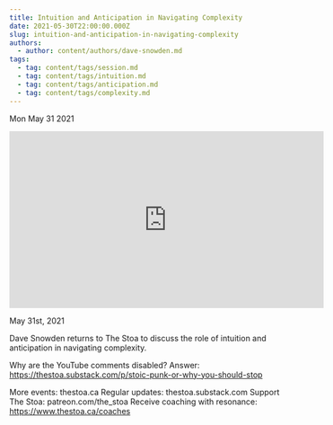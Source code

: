 ```yaml
---
title: Intuition and Anticipation in Navigating Complexity
date: 2021-05-30T22:00:00.000Z
slug: intuition-and-anticipation-in-navigating-complexity
authors:
  - author: content/authors/dave-snowden.md
tags:
  - tag: content/tags/session.md
  - tag: content/tags/intuition.md
  - tag: content/tags/anticipation.md
  - tag: content/tags/complexity.md
---
```






Mon May 31 2021

<iframe width="560" height="315" src="https://www.youtube.com/embed/bCpPS9WuIYU" title="Intuition and Anticipation in Navigating Complexity w/ Dave Snowden" frameborder="0" allow="accelerometer; autoplay; clipboard-write; encrypted-media; gyroscope; picture-in-picture" allowfullscreen ></iframe>

May 31st, 2021

Dave Snowden returns to The Stoa to discuss the role of intuition and anticipation in navigating complexity.

Why are the YouTube comments disabled? Answer: https://thestoa.substack.com/p/stoic-punk-or-why-you-should-stop

More events: thestoa.ca
Regular updates: thestoa.substack.com
Support The Stoa: patreon.com/the_stoa
Receive coaching with resonance: https://www.thestoa.ca/coaches


